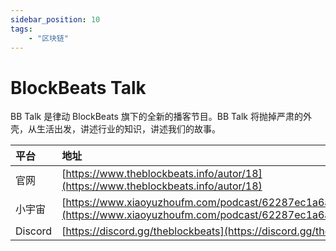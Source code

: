 ---
sidebar_position: 10
tags:
    - "区块链"
---

# BlockBeats Talk

BB Talk 是律动 BlockBeats 旗下的全新的播客节目。BB Talk 将抛掉严肃的外壳，从生活出发，讲述行业的知识，讲述我们的故事。

| 平台 | 地址 |
|:--|:----|
| 官网 | [https://www.theblockbeats.info/autor/18](https://www.theblockbeats.info/autor/18) |
| 小宇宙 | [https://www.xiaoyuzhoufm.com/podcast/62287ec1a6a3d0647ddf059f](https://www.xiaoyuzhoufm.com/podcast/62287ec1a6a3d0647ddf059f) |
| Discord | [https://discord.gg/theblockbeats](https://discord.gg/theblockbeats) |
